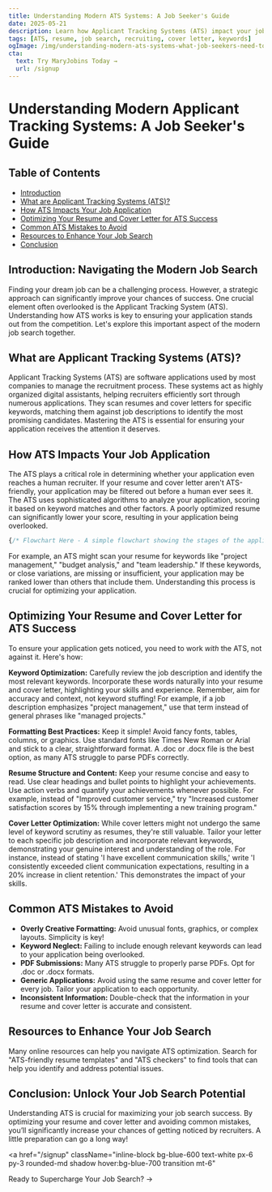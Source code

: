 ```yaml
---
title: Understanding Modern ATS Systems: A Job Seeker's Guide
date: 2025-05-21
description: Learn how Applicant Tracking Systems (ATS) impact your job search and optimize your resume and cover letter to get noticed by recruiters.  Master keyword optimization, formatting best practices, and common ATS pitfalls to increase your chances of landing an interview.
tags: [ATS, resume, job search, recruiting, cover letter, keywords]
ogImage: /img/understanding-modern-ats-systems-what-job-seekers-need-to-know-preview.png
cta:
  text: Try MaryJobins Today →
  url: /signup
---
```


# Understanding Modern Applicant Tracking Systems: A Job Seeker's Guide

<nav className="mb-8 border-b pb-4">
  <h2 className="text-lg font-semibold">Table of Contents</h2>
  <ul className="list-disc list-inside text-blue-600 space-y-1">
    <li><a href="#introduction">Introduction</a></li>
    <li><a href="#what-are-ats">What are Applicant Tracking Systems (ATS)?</a></li>
    <li><a href="#ats-impact">How ATS Impacts Your Job Application</a></li>
    <li><a href="#optimizing-resume-cover-letter">Optimizing Your Resume and Cover Letter for ATS Success</a></li>
    <li><a href="#common-mistakes">Common ATS Mistakes to Avoid</a></li>
    <li><a href="#resources">Resources to Enhance Your Job Search</a></li>
    <li><a href="#conclusion">Conclusion</a></li>
  </ul>
</nav>

## <span id="introduction">Introduction: Navigating the Modern Job Search</span>

Finding your dream job can be a challenging process.  However, a strategic approach can significantly improve your chances of success.  One crucial element often overlooked is the Applicant Tracking System (ATS). Understanding how ATS works is key to ensuring your application stands out from the competition. Let's explore this important aspect of the modern job search together.

## <span id="what-are-ats">What are Applicant Tracking Systems (ATS)?</span>

Applicant Tracking Systems (ATS) are software applications used by most companies to manage the recruitment process.  These systems act as highly organized digital assistants, helping recruiters efficiently sort through numerous applications.  They scan resumes and cover letters for specific keywords, matching them against job descriptions to identify the most promising candidates. Mastering the ATS is essential for ensuring your application receives the attention it deserves.

## <span id="ats-impact">How ATS Impacts Your Job Application</span>

The ATS plays a critical role in determining whether your application even reaches a human recruiter.  If your resume and cover letter aren't ATS-friendly, your application may be filtered out before a human ever sees it.  The ATS uses sophisticated algorithms to analyze your application, scoring it based on keyword matches and other factors. A poorly optimized resume can significantly lower your score, resulting in your application being overlooked.

```jsx
{/* Flowchart Here - A simple flowchart showing the stages of the application process, from submission to recruiter review, highlighting the ATS's role in filtering applications. */}
```

For example, an ATS might scan your resume for keywords like "project management," "budget analysis," and "team leadership." If these keywords, or close variations, are missing or insufficient, your application may be ranked lower than others that include them.  Understanding this process is crucial for optimizing your application.


## <span id="optimizing-resume-cover-letter">Optimizing Your Resume and Cover Letter for ATS Success</span>

To ensure your application gets noticed, you need to work *with* the ATS, not against it. Here's how:

**Keyword Optimization:** Carefully review the job description and identify the most relevant keywords. Incorporate these words naturally into your resume and cover letter, highlighting your skills and experience. Remember, aim for accuracy and context, not keyword stuffing! For example, if a job description emphasizes "project management," use that term instead of general phrases like "managed projects."

**Formatting Best Practices:** Keep it simple! Avoid fancy fonts, tables, columns, or graphics. Use standard fonts like Times New Roman or Arial and stick to a clear, straightforward format. A .doc or .docx file is the best option, as many ATS struggle to parse PDFs correctly.

**Resume Structure and Content:** Keep your resume concise and easy to read. Use clear headings and bullet points to highlight your achievements. Use action verbs and quantify your achievements whenever possible. For example, instead of "Improved customer service," try "Increased customer satisfaction scores by 15% through implementing a new training program."


**Cover Letter Optimization:** While cover letters might not undergo the same level of keyword scrutiny as resumes, they're still valuable. Tailor your letter to each specific job description and incorporate relevant keywords, demonstrating your genuine interest and understanding of the role. For instance, instead of stating 'I have excellent communication skills,' write 'I consistently exceeded client communication expectations, resulting in a 20% increase in client retention.' This demonstrates the impact of your skills.


## <span id="common-mistakes">Common ATS Mistakes to Avoid</span>

* **Overly Creative Formatting:** Avoid unusual fonts, graphics, or complex layouts. Simplicity is key!
* **Keyword Neglect:** Failing to include enough relevant keywords can lead to your application being overlooked.
* **PDF Submissions:** Many ATS struggle to properly parse PDFs. Opt for .doc or .docx formats.
* **Generic Applications:** Avoid using the same resume and cover letter for every job. Tailor your application to each opportunity.
* **Inconsistent Information:** Double-check that the information in your resume and cover letter is accurate and consistent.


## <span id="resources">Resources to Enhance Your Job Search</span>

Many online resources can help you navigate ATS optimization. Search for "ATS-friendly resume templates" and "ATS checkers" to find tools that can help you identify and address potential issues.


## <span id="conclusion">Conclusion: Unlock Your Job Search Potential</span>

Understanding ATS is crucial for maximizing your job search success. By optimizing your resume and cover letter and avoiding common mistakes, you’ll significantly increase your chances of getting noticed by recruiters. A little preparation can go a long way!

<a
  href="/signup"
  className="inline-block bg-blue-600 text-white px-6 py-3 rounded-md shadow hover:bg-blue-700 transition mt-6"
>
  Ready to Supercharge Your Job Search? →
</a>